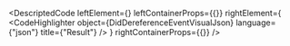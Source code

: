 
<DescriptedCode
  leftElement={<DidDereferenceEventDesc />}
  leftContainerProps={{}}
  rightElement={
    <CodeHighlighter
      object={DidDereferenceEventVisualJson}
      language={"json"}
      title={"Result"}
    />
  }
  rightContainerProps={{}}
/>

